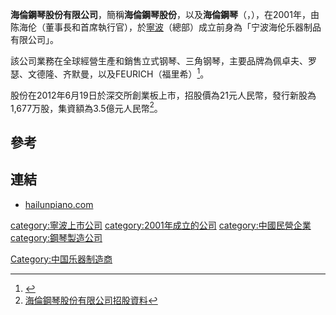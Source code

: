 '''海倫鋼琴股份有限公司'''，簡稱'''海倫鋼琴股份'''，以及'''海倫鋼琴'''（'''{{lang-en|Hailun Piano Co.,Ltd.}}'''，{{szse|300329}}），在2001年，由陈海伦（董事長和首席執行官），於[[寧波|寧波]]（總部）成立前身為「宁波海伦乐器制品有限公司」。

該公司業務在全球經營生產和銷售立式钢琴、三角钢琴，主要品牌為佩卓夫、罗瑟、文德隆、齐默曼，以及FEURICH（福里希）<ref>{{Cite web |url=http://www.hailunpiano.com/HelenOverview.html |title=海倫鋼琴股份有限公司簡介 |access-date=2014-06-02 |archive-date=2014-06-10 |archive-url=https://web.archive.org/web/20140610083656/http://www.hailunpiano.com/HelenOverview.html |dead-url=yes }}</ref>。

股份在2012年6月19日於深交所創業板上市，招股價為21元人民幣，發行新股為1,677万股，集資額為3.5億元人民幣<ref>[http://disclosure.szse.cn/m/finalpage/2012-06-07/61102776.PDF 海倫鋼琴股份有限公司招股資料]{{Dead link|date=2019年6月 |bot=InternetArchiveBot |fix-attempted=yes }}</ref>。

==參考==
{{reflist}}

==連結==
*[http://www.hailunpiano.com hailunpiano.com] {{Wayback|url=http://www.hailunpiano.com/ |date=20201225140341 }}





[[category:寧波上市公司|category:寧波上市公司]]
[[category:2001年成立的公司|category:2001年成立的公司]]
[[category:中國民營企業|category:中國民營企業]]
[[category:鋼琴製造公司|category:鋼琴製造公司]]
[[Category:中国乐器制造商|Category:中国乐器制造商]]